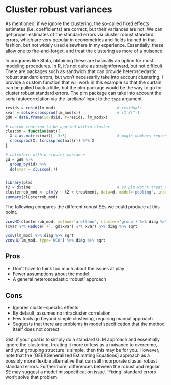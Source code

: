 # Cluster robust variances

As mentioned, if we ignore the clustering, the so-called fixed effects estimates (i.e. coefficients) are correct, but their variances are not.  We can get proper estimates of the standard errors via <span class="emph">cluster robust standard errors</span>, which are very popular in econometrics and fields trained in that fashion, but not widely used elsewhere in my experience.  Essentially, these allow one to fire-and-forget, and treat the clustering as more of a nuisance.

In programs like Stata, obtaining these are basically an option for most modeling procedures. In R, it's not quite as straightforward, but not difficult. There are packages such as <span class="pack">sandwich</span> that can provide heteroscedastic robust standard errors, but won't necessarily take into account clustering. I provide a custom function that will work in this example so that the curtain can be pulled back a little, but the <span class="pack">plm</span> package would be the way to go for cluster robust standard errors.  The <span class="pack">plm</span> package can take into account the serial autocorrelation via the 'arellano' input to the `type` argument.

```r
resids = resid(lm_mod)                           # residuals
xvar = solve(crossprod(lm_mod$x))                # (X'X)^-1
gd0 = data.frame(id=d$id, r=resids, lm_mod$x) 

# custom function to be applied within cluster
cluscom = function(mat){
  X = as.matrix(mat)[, 3:5]                      # magic numbers represent int, time and treatment columns
  crossprod(X, tcrossprod(mat$r)) %*% X
}

# calculate within cluster variance
gd = gd0 %>% 
  group_by(id) %>% 
  do(xvar = cluscom(.))


library(plm)
t2 = d$time                                      # so plm won't treat time as a factor, time is a reserved name in plm
clusterrob_mod <- plm(y ~ t2 + treatment, data=d, model='pooling', index='id')
summary(clusterrob_mod)
```

The following compares the different robust SEs we could produce at this point.

```r
vcovHC(clusterrob_mod, method='arellano', cluster='group') %>% diag %>% sqrt      # plm
(xvar %*% Reduce(`+`, gd$xvar) %*% xvar) %>% diag %>% sqrt                        # custom output

vcov(lm_mod) %>% diag %>% sqrt                                                    # original lm
vcovHC(lm_mod, type='HC0') %>% diag %>% sqrt                                      # non-clustered 'robust' se
```

## Pros

- Don't have to think too much about the issues at play
- Fewer assumptions about the model
- A general heteroscedastic 'robust' approach

## Cons

- Ignores cluster-specific effects
- By default, assumes no intracluster correlation
- Few tools go beyond simple clustering, requiring manual approach
- Suggests that there are problems in model specification that the method itself does not correct

Gist: if your goal is to simply do a standard GLM approach and essentially ignore the clustering, treating it more or less as a nuisance to overcome, and your grouping structure is simple, then this may be for you. However, note that the [GEE][Generalized Estimating Equations] approach as a possibly more flexible alternative that can still incorporate cluster robust standard errors.  Furthermore, differences between the robust and regular SE may suggest a model misspecification issue. 'Fixing' standard errors won't solve that problem.
